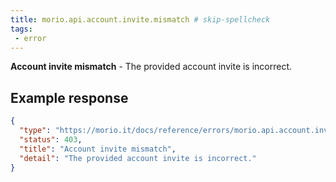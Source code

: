 ```yaml
---
title: morio.api.account.invite.mismatch # skip-spellcheck
tags:
 - error
---
```



<!-- MORIO_AUTO_GENERATED_CONTENT_STARTS - Manual changes made below will be overwritten skip-spellcheck -->
__Account invite mismatch__ - The provided account invite is incorrect.
<!-- MORIO_AUTO_GENERATED_CONTENT_ENDS - Manual changes made above will be overwritten skip-spellcheck -->


<!-- MORIO_AUTO_GENERATED_CONTENT_STARTS - Manual changes made below will be overwritten skip-spellcheck -->
## Example response

```json
{
  "type": "https://morio.it/docs/reference/errors/morio.api.account.invite.mismatch",
  "status": 403,
  "title": "Account invite mismatch",
  "detail": "The provided account invite is incorrect."
}
```
<!-- MORIO_AUTO_GENERATED_CONTENT_ENDS - Manual changes made above will be overwritten skip-spellcheck -->
